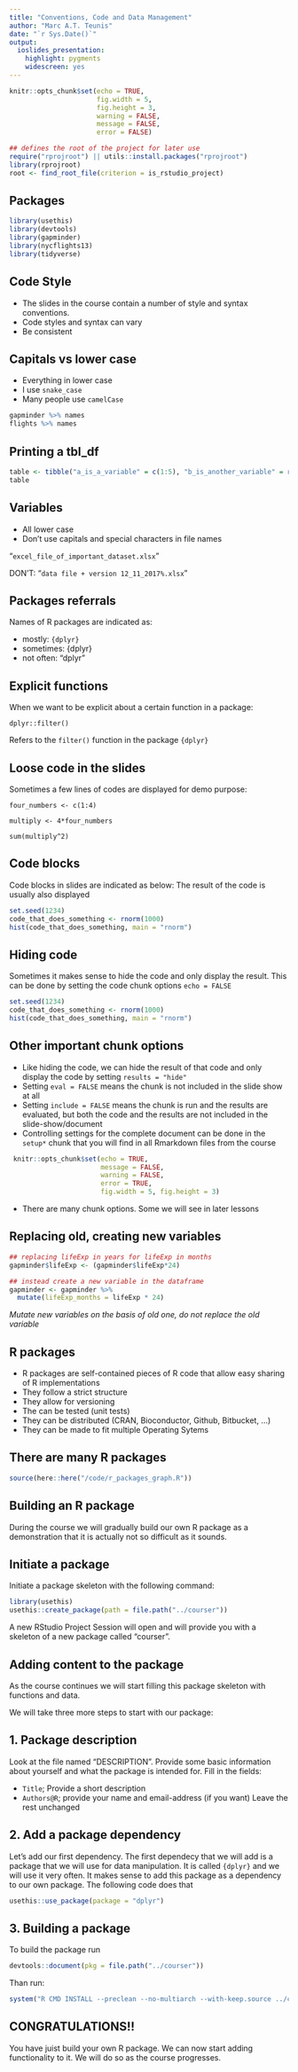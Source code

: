 ```yaml
---
title: "Conventions, Code and Data Management"
author: "Marc A.T. Teunis"
date: "`r Sys.Date()`"
output:
  ioslides_presentation: 
    highlight: pygments
    widescreen: yes
---
```


```r
knitr::opts_chunk$set(echo = TRUE, 
                      fig.width = 5, 
                      fig.height = 3,
                      warning = FALSE,
                      message = FALSE,
                      error = FALSE)
```

```r
## defines the root of the project for later use
require("rprojroot") || utils::install.packages("rprojroot")
library(rprojroot)
root <- find_root_file(criterion = is_rstudio_project)
```

## Packages
```r
library(usethis)
library(devtools)
library(gapminder)
library(nycflights13)
library(tidyverse)
```

## Code Style

 * The slides in the course contain a number of style and syntax conventions.
 * Code styles and syntax can vary
 * Be consistent

## Capitals vs lower case

 * Everything in lower case
 * I use `snake_case`
 * Many people use `camelCase`

```r
gapminder %>% names
flights %>% names
```

## Printing a tbl_df
```r
table <- tibble("a_is_a_variable" = c(1:5), "b_is_another_variable" = rnorm(5))
table
```

## Variables

 * All lower case
 * Don't use capitals and special characters in file names

"`excel_file_of_important_dataset.xlsx`"

DON'T: "`data file + version 12_11_2017%.xlsx`"

## Packages referrals

Names of R packages are indicated as:

 * mostly: `{dplyr}`
 * sometimes: {dplyr}
 * not often: "dplyr"

## Explicit functions

When we want to be explicit about a certain function in a package:

`dplyr::filter()`

Refers to the `filter()` function in the package `{dplyr}`

## Loose code in the slides
Sometimes a few lines of codes are displayed for demo purpose:

`four_numbers <- c(1:4)`

`multiply <- 4*four_numbers`

`sum(multiply^2)`

## Code blocks

Code blocks in slides are indicated as below:
The result of the code is usually also displayed
```r
set.seed(1234)
code_that_does_something <- rnorm(1000)
hist(code_that_does_something, main = "rnorm")
```

## Hiding code 

Sometimes it makes sense to hide the code and only display the result. 
This can be done by setting the code chunk options `echo = FALSE`

```r
set.seed(1234)
code_that_does_something <- rnorm(1000)
hist(code_that_does_something, main = "rnorm")
```

## Other important chunk options

 * Like hiding the code, we can hide the result of that code and only display the code by setting `results = "hide"`
 * Setting `eval = FALSE` means the chunk is not included in the slide show at all
 * Setting `include = FALSE` means the chunk is run and the results are evaluated, but both the code and the results are not included in the slide-show/document 
 * Controlling settings for the complete document can be done in the `setup*` chunk that you will find in all Rmarkdown files from the course

```r
 knitr::opts_chunk$set(echo = TRUE,
                       message = FALSE,
                       warning = FALSE,
                       error = TRUE,
                       fig.width = 5, fig.height = 3)
```
 
 * There are many chunk options. Some we will see in later lessons

## Replacing old, creating new variables
```r
## replacing lifeExp in years for lifeExp in months
gapminder$lifeExp <- (gapminder$lifeExp*24)

## instead create a new variable in the dataframe
gapminder <- gapminder %>%
  mutate(lifeExp_months = lifeExp * 24)
```

_Mutate new variables on the basis of old one, do not replace the old variable_

## R packages

 * R packages are self-contained pieces of R code that allow easy sharing of R implementations
 * They follow a strict structure
 * They allow for versioning
 * The can be tested (unit tests)
 * They can be distributed (CRAN, Bioconductor, Github, Bitbucket, ...)
 * They can be made to fit multiple Operating Sytems
 
## There are many R packages

```r
source(here::here("/code/r_packages_graph.R"))
```
 
## Building an R package
During the course we will gradually build our own R package as a demonstration that it is actually not so difficult as it sounds.

## Initiate a package
Initiate a package skeleton with the following command:
```r
library(usethis)
usethis::create_package(path = file.path("../courser"))
```
A new RStudio Project Session will open and will provide you with a skeleton of a new package called "courser". 

## Adding content to the package

As the course continues we will start filling this package skeleton with functions and data.

We will take three more steps to start with our package:

## 1. Package description
Look at the file named "DESCRIPTION". Provide some basic            information about yourself and what the package is intended for. Fill  in the fields:

  - `Title`; Provide a short description
  - `Authors@R`; provide your name and email-address (if you want)
  Leave the rest unchanged

## 2. Add a package dependency
Let's add our first dependency. The first dependecy that we will add is a package that we will use for data manipulation. It is called `{dplyr}` and we will use it very often. It makes sense to add this package as a dependency to our own package. The following code does that
```r
usethis::use_package(package = "dplyr")
```
 
## 3. Building a package
To build the package
run 
```r
devtools::document(pkg = file.path("../courser"))
```
Than run:
```r
system("R CMD INSTALL --preclean --no-multiarch --with-keep.source ../courser")
```

## **CONGRATULATIONS!!** 

You have juist build your own R package. We can now start adding functionality to it. We will do so as the course progresses.

 



